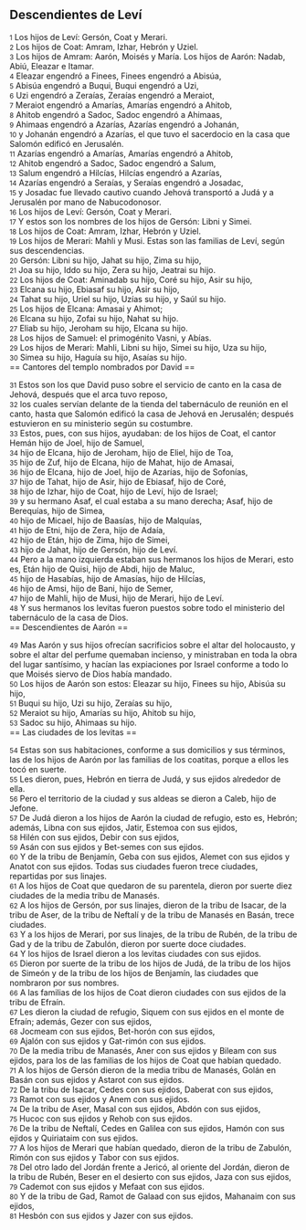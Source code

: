 == Descendientes de Leví ==

{{anchor|1}} <small>1</small> Los hijos de Leví: Gersón, Coat y Merari.<br>
{{anchor|2}} <small>2</small> Los hijos de Coat: Amram, Izhar, Hebrón y Uziel.<br>
{{anchor|3}} <small>3</small> Los hijos de Amram: Aarón, Moisés y María. Los hijos de Aarón: Nadab, Abiú, Eleazar e Itamar.<br>
{{anchor|4}} <small>4</small> Eleazar engendró a Finees, Finees engendró a Abisúa,<br>
{{anchor|5}} <small>5</small> Abisúa engendró a Buqui, Buqui engendró a Uzi,<br>
{{anchor|6}} <small>6</small> Uzi engendró a Zeraías, Zeraías engendró a Meraiot,<br>
{{anchor|7}} <small>7</small> Meraiot engendró a Amarías, Amarías engendró a Ahitob,<br>
{{anchor|8}} <small>8</small> Ahitob engendró a Sadoc, Sadoc engendró a Ahimaas,<br>
{{anchor|9}} <small>9</small> Ahimaas engendró a Azarías, Azarías engendró a Johanán,<br>
{{anchor|10}} <small>10</small> y Johanán engendró a Azarías, el que tuvo el sacerdocio en la casa que Salomón edificó en Jerusalén.<br>
{{anchor|11}} <small>11</small> Azarías engendró a Amarías, Amarías engendró a Ahitob,<br>
{{anchor|12}} <small>12</small> Ahitob engendró a Sadoc, Sadoc engendró a Salum,<br>
{{anchor|13}} <small>13</small> Salum engendró a Hilcías, Hilcías engendró a Azarías,<br>
{{anchor|14}} <small>14</small> Azarías engendró a Seraías, y Seraías engendró a Josadac,<br>
{{anchor|15}} <small>15</small> y Josadac fue llevado cautivo cuando Jehová transportó a Judá y a Jerusalén por mano de Nabucodonosor.<br>
{{anchor|16}} <small>16</small> Los hijos de Leví: Gersón, Coat y Merari.<br>
{{anchor|17}} <small>17</small> Y estos son los nombres de los hijos de Gersón: Libni y Simei.<br>
{{anchor|18}} <small>18</small> Los hijos de Coat: Amram, Izhar, Hebrón y Uziel.<br>
{{anchor|19}} <small>19</small> Los hijos de Merari: Mahli y Musi. Estas son las familias de Leví, según sus descendencias.<br>
{{anchor|20}} <small>20</small> Gersón: Libni su hijo, Jahat su hijo, Zima su hijo,<br>
{{anchor|21}} <small>21</small> Joa su hijo, Iddo su hijo, Zera su hijo, Jeatrai su hijo.<br>
{{anchor|22}} <small>22</small> Los hijos de Coat: Aminadab su hijo, Coré su hijo, Asir su hijo,<br>
{{anchor|23}} <small>23</small> Elcana su hijo, Ebiasaf su hijo, Asir su hijo,<br>
{{anchor|24}} <small>24</small> Tahat su hijo, Uriel su hijo, Uzías su hijo, y Saúl su hijo.<br>
{{anchor|25}} <small>25</small> Los hijos de Elcana: Amasai y Ahimot;<br>
{{anchor|26}} <small>26</small> Elcana su hijo, Zofai su hijo, Nahat su hijo.<br>
{{anchor|27}} <small>27</small> Eliab su hijo, Jeroham su hijo, Elcana su hijo.<br>
{{anchor|28}} <small>28</small> Los hijos de Samuel: el primogénito Vasni, y Abías.<br>
{{anchor|29}} <small>29</small> Los hijos de Merari: Mahli, Libni su hijo, Simei su hijo, Uza su hijo,<br>
{{anchor|30}} <small>30</small> Simea su hijo, Haguía su hijo, Asaías su hijo.<br>
== Cantores del templo nombrados por David ==

{{anchor|31}} <small>31</small> Estos son los que David puso sobre el servicio de canto en la casa de Jehová, después que el arca tuvo reposo,<br>
{{anchor|32}} <small>32</small> los cuales servían delante de la tienda del tabernáculo de reunión en el canto, hasta que Salomón edificó la casa de Jehová en Jerusalén; después estuvieron en su ministerio según su costumbre.<br>
{{anchor|33}} <small>33</small> Estos, pues, con sus hijos, ayudaban: de los hijos de Coat, el cantor Hemán hijo de Joel, hijo de Samuel,<br>
{{anchor|34}} <small>34</small> hijo de Elcana, hijo de Jeroham, hijo de Eliel, hijo de Toa,<br>
{{anchor|35}} <small>35</small> hijo de Zuf, hijo de Elcana, hijo de Mahat, hijo de Amasai,<br>
{{anchor|36}} <small>36</small> hijo de Elcana, hijo de Joel, hijo de Azarías, hijo de Sofonías,<br>
{{anchor|37}} <small>37</small> hijo de Tahat, hijo de Asir, hijo de Ebiasaf, hijo de Coré,<br>
{{anchor|38}} <small>38</small> hijo de Izhar, hijo de Coat, hijo de Leví, hijo de Israel;<br>
{{anchor|39}} <small>39</small> y su hermano Asaf, el cual estaba a su mano derecha; Asaf, hijo de Berequías, hijo de Simea,<br>
{{anchor|40}} <small>40</small> hijo de Micael, hijo de Baasías, hijo de Malquías,<br>
{{anchor|41}} <small>41</small> hijo de Etni, hijo de Zera, hijo de Adaía,<br>
{{anchor|42}} <small>42</small> hijo de Etán, hijo de Zima, hijo de Simei,<br>
{{anchor|43}} <small>43</small> hijo de Jahat, hijo de Gersón, hijo de Leví.<br>
{{anchor|44}} <small>44</small> Pero a la mano izquierda estaban sus hermanos los hijos de Merari, esto es, Etán hijo de Quisi, hijo de Abdi, hijo de Maluc,<br>
{{anchor|45}} <small>45</small> hijo de Hasabías, hijo de Amasías, hijo de Hilcías,<br>
{{anchor|46}} <small>46</small> hijo de Amsi, hijo de Bani, hijo de Semer,<br>
{{anchor|47}} <small>47</small> hijo de Mahli, hijo de Musi, hijo de Merari, hijo de Leví.<br>
{{anchor|48}} <small>48</small> Y sus hermanos los levitas fueron puestos sobre todo el ministerio del tabernáculo de la casa de Dios.<br>
== Descendientes de Aarón ==

{{anchor|49}} <small>49</small> Mas Aarón y sus hijos ofrecían sacrificios sobre el altar del holocausto, y sobre el altar del perfume quemaban incienso, y ministraban en toda la obra del lugar santísimo, y hacían las expiaciones por Israel conforme a todo lo que Moisés siervo de Dios había mandado.<br>
{{anchor|50}} <small>50</small> Los hijos de Aarón son estos: Eleazar su hijo, Finees su hijo, Abisúa su hijo,<br>
{{anchor|51}} <small>51</small> Buqui su hijo, Uzi su hijo, Zeraías su hijo,<br>
{{anchor|52}} <small>52</small> Meraiot su hijo, Amarías su hijo, Ahitob su hijo,<br>
{{anchor|53}} <small>53</small> Sadoc su hijo, Ahimaas su hijo.<br>
== Las ciudades de los levitas ==

{{anchor|54}} <small>54</small> Estas son sus habitaciones, conforme a sus domicilios y sus términos, las de los hijos de Aarón por las familias de los coatitas, porque a ellos les tocó en suerte.<br>
{{anchor|55}} <small>55</small> Les dieron, pues, Hebrón en tierra de Judá, y sus ejidos alrededor de ella.<br>
{{anchor|56}} <small>56</small> Pero el territorio de la ciudad y sus aldeas se dieron a Caleb, hijo de Jefone.<br>
{{anchor|57}} <small>57</small> De Judá dieron a los hijos de Aarón la ciudad de refugio, esto es, Hebrón; además, Libna con sus ejidos, Jatir, Estemoa con sus ejidos,<br>
{{anchor|58}} <small>58</small> Hilén con sus ejidos, Debir con sus ejidos,<br>
{{anchor|59}} <small>59</small> Asán con sus ejidos y Bet-semes con sus ejidos.<br>
{{anchor|60}} <small>60</small> Y de la tribu de Benjamín, Geba con sus ejidos, Alemet con sus ejidos y Anatot con sus ejidos. Todas sus ciudades fueron trece ciudades, repartidas por sus linajes.<br>
{{anchor|61}} <small>61</small> A los hijos de Coat que quedaron de su parentela, dieron por suerte diez ciudades de la media tribu de Manasés.<br>
{{anchor|62}} <small>62</small> A los hijos de Gersón, por sus linajes, dieron de la tribu de Isacar, de la tribu de Aser, de la tribu de Neftalí y de la tribu de Manasés en Basán, trece ciudades.<br>
{{anchor|63}} <small>63</small> Y a los hijos de Merari, por sus linajes, de la tribu de Rubén, de la tribu de Gad y de la tribu de Zabulón, dieron por suerte doce ciudades.<br>
{{anchor|64}} <small>64</small> Y los hijos de Israel dieron a los levitas ciudades con sus ejidos.<br>
{{anchor|65}} <small>65</small> Dieron por suerte de la tribu de los hijos de Judá, de la tribu de los hijos de Simeón y de la tribu de los hijos de Benjamín, las ciudades que nombraron por sus nombres.<br>
{{anchor|66}} <small>66</small> A las familias de los hijos de Coat dieron ciudades con sus ejidos de la tribu de Efraín.<br>
{{anchor|67}} <small>67</small> Les dieron la ciudad de refugio, Siquem con sus ejidos en el monte de Efraín; además, Gezer con sus ejidos,<br>
{{anchor|68}} <small>68</small> Jocmeam con sus ejidos, Bet-horón con sus ejidos,<br>
{{anchor|69}} <small>69</small> Ajalón con sus ejidos y Gat-rimón con sus ejidos.<br>
{{anchor|70}} <small>70</small> De la media tribu de Manasés, Aner con sus ejidos y Bileam con sus ejidos, para los de las familias de los hijos de Coat que habían quedado.<br>
{{anchor|71}} <small>71</small> A los hijos de Gersón dieron de la media tribu de Manasés, Golán en Basán con sus ejidos y Astarot con sus ejidos.<br>
{{anchor|72}} <small>72</small> De la tribu de Isacar, Cedes con sus ejidos, Daberat con sus ejidos,<br>
{{anchor|73}} <small>73</small> Ramot con sus ejidos y Anem con sus ejidos.<br>
{{anchor|74}} <small>74</small> De la tribu de Aser, Masal con sus ejidos, Abdón con sus ejidos,<br>
{{anchor|75}} <small>75</small> Hucoc con sus ejidos y Rehob con sus ejidos.<br>
{{anchor|76}} <small>76</small> De la tribu de Neftalí, Cedes en Galilea con sus ejidos, Hamón con sus ejidos y Quiriataim con sus ejidos.<br>
{{anchor|77}} <small>77</small> A los hijos de Merari que habían quedado, dieron de la tribu de Zabulón, Rimón con sus ejidos y Tabor con sus ejidos.<br>
{{anchor|78}} <small>78</small> Del otro lado del Jordán frente a Jericó, al oriente del Jordán, dieron de la tribu de Rubén, Beser en el desierto con sus ejidos, Jaza con sus ejidos,<br>
{{anchor|79}} <small>79</small> Cademot con sus ejidos y Mefaat con sus ejidos.<br>
{{anchor|80}} <small>80</small> Y de la tribu de Gad, Ramot de Galaad con sus ejidos, Mahanaim con sus ejidos,<br>
{{anchor|81}} <small>81</small> Hesbón con sus ejidos y Jazer con sus ejidos.<br>
